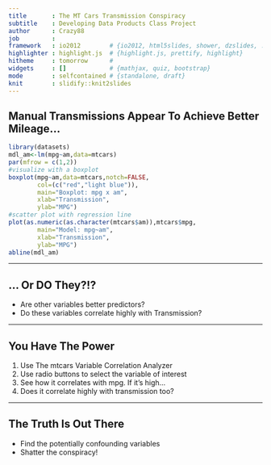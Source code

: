 ```yaml
---
title       : The MT Cars Transmission Conspiracy
subtitle    : Developing Data Products Class Project
author      : Crazy88
job         : 
framework   : io2012        # {io2012, html5slides, shower, dzslides, ...}
highlighter : highlight.js  # {highlight.js, prettify, highlight}
hitheme     : tomorrow      # 
widgets     : []            # {mathjax, quiz, bootstrap}
mode        : selfcontained # {standalone, draft}
knit        : slidify::knit2slides
---
```


## Manual Transmissions Appear To Achieve Better Mileage...

```r
library(datasets)
mdl_am<-lm(mpg~am,data=mtcars) 
par(mfrow = c(1,2))
#visualize with a boxplot
boxplot(mpg~am,data=mtcars,notch=FALSE, 
        col=(c("red","light blue")),
        main="Boxplot: mpg x am", 
        xlab="Transmission",
        ylab="MPG")
#scatter plot with regression line
plot(as.numeric(as.character(mtcars$am)),mtcars$mpg,
        main="Model: mpg~am", 
        xlab="Transmission",
        ylab="MPG")
abline(mdl_am)
```

---

## ... Or DO They?!?

- Are other variables better predictors?
- Do these variables correlate highly with Transmission?

---

## You Have The Power

1. Use The mtcars Variable Correlation Analyzer
2. Use radio buttons to select the variable of interest
3. See how it correlates with mpg.  If it's high...
4. Does it correlate highly with transmission too?

--- 

## The Truth Is Out There

- Find the potentially confounding variables
- Shatter the conspiracy!